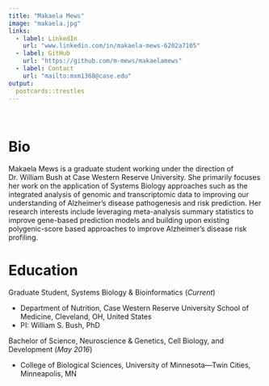 ---
title: "Makaela Mews"
image: "makaela.jpg"
links:
  - label: LinkedIn
    url: "www.linkedin.com/in/makaela-mews-6202a7105"
  - label: GitHub
    url: "https://github.com/m-mews/makaelamews"
  - label: Contact
    url: "mailto:mxm1368@case.edu"
output:
  postcards::trestles
---

<br>

# Bio

Makaela Mews is a graduate student working under the direction of Dr. William Bush at Case Western Reserve University. She primarily focuses her work on the application of Systems Biology approaches such as the integrated analysis of genomic and transcriptomic data to improving our understanding of Alzheimer's disease pathogenesis and risk prediction. Her research interests include leveraging meta-analysis summary statistics to improve gene-based prediction models and building upon existing polygenic-score based approaches to improve Alzheimer's disease risk profiling.  

# Education

Graduate Student, Systems Biology & Bioinformatics (*Current*) 

- Department of Nutrition, Case Western Reserve University School of Medicine, Cleveland, OH, United States 
- PI: William S. Bush, PhD

Bachelor of Science, Neuroscience & Genetics, Cell Biology, and Development (*May 2016*) 

- College of Biological Sciences, University of Minnesota—Twin Cities, Minneapolis, MN 

